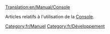 [[Translation:en/Manual/Console]]


Articles relatifs à l'utilisation de la [[fr/Manual/Console|Console]].

[[Category:fr/Manuel]]
[[Category:fr/Développement]]